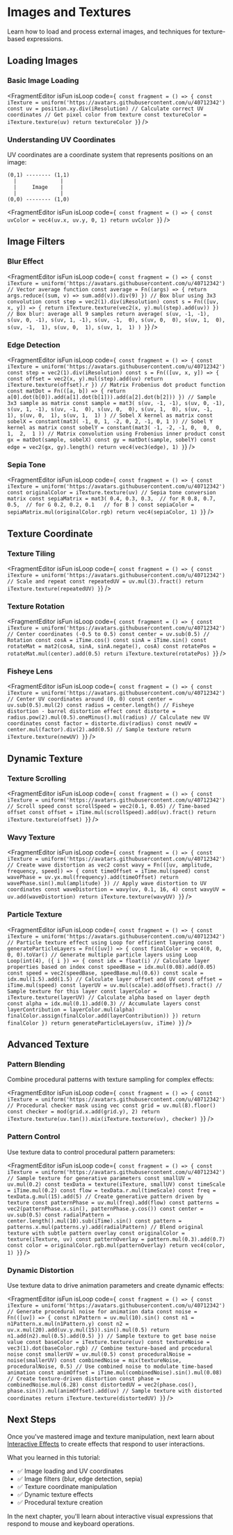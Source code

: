 
# Images and Textures

Learn how to load and process external images, and techniques for texture-based expressions.

## Loading Images

### Basic Image Loading

<FragmentEditor
        isFun
        isLoop
        code={`
const fragment = () => {
        const iTexture = uniform('https://avatars.githubusercontent.com/u/40712342')
        const uv = position.xy.div(iResolution) // Calculate correct UV coordinates
        // Get pixel color from texture
        const textureColor = iTexture.texture(uv)
        return textureColor
}`}
/>

### Understanding UV Coordinates

UV coordinates are a coordinate system that represents positions on an image:

```
(0,1) -------- (1,1)
  |              |
  |     Image    |
  |              |
(0,0) -------- (1,0)
```

<FragmentEditor
        isFun
        isLoop
        code={`
const fragment = () => {
        const uvColor = vec4(uv.x, uv.y, 0, 1)
        return uvColor
}`}
/>

## Image Filters

### Blur Effect

<FragmentEditor
        isFun
        isLoop
        code={`
const fragment = () => {
        const iTexture = uniform('https://avatars.githubusercontent.com/u/40712342')
        // Vector average function
        const average = Fn((args) => {
                return args.reduce((sum, v) => sum.add(v)).div(9)
        })
        // Box blur using 3x3 convolution
        const step = vec2(1).div(iResolution)
        const s = Fn(([uv, x, y]) => {
                return iTexture.texture(vec2(x, y).mul(step).add(uv))
        })
        // Box blur: average all 9 samples
        return average(
                s(uv, -1, -1), s(uv, 0, -1), s(uv, 1, -1),
                s(uv, -1,  0), s(uv, 0,  0), s(uv, 1,  0),
                s(uv, -1,  1), s(uv, 0,  1), s(uv, 1,  1)
        )
}`}
/>

### Edge Detection

<FragmentEditor
        isFun
        isLoop
        code={`
const fragment = () => {
        const iTexture = uniform('https://avatars.githubusercontent.com/u/40712342')
        const step = vec2(1).div(iResolution)
        const s = Fn(([uv, x, y]) => {
                const offset = vec2(x, y).mul(step).add(uv)
                return iTexture.texture(offset).r
        })
        // Matrix Frobenius dot product function
        const matDot = Fn(([a, b]) => {
                return a[0].dot(b[0]).add(a[1].dot(b[1])).add(a[2].dot(b[2]))
        })
        // Sample 3x3 sample as matrix
        const sample = mat3(
                s(uv, -1, -1), s(uv, 0, -1), s(uv, 1, -1),
                s(uv, -1,  0), s(uv, 0,  0), s(uv, 1,  0),
                s(uv, -1,  1), s(uv, 0,  1), s(uv, 1,  1)
        )
        // Sobel X kernel as matrix
        const sobelX = constant(mat3(
                -1, 0, 1,
                -2, 0, 2,
                -1, 0, 1
        ))
        // Sobel Y kernel as matrix
        const sobelY = constant(mat3(
                -1, -2, -1,
                 0,  0,  0,
                 1,  2,  1
        ))
        // Matrix convolution using Frobenius inner product
        const gx = matDot(sample, sobelX)
        const gy = matDot(sample, sobelY)
        const edge = vec2(gx, gy).length()
        return vec4(vec3(edge), 1)
}`}
/>

### Sepia Tone

<FragmentEditor
        isFun
        isLoop
        code={`
const fragment = () => {
        const iTexture = uniform('https://avatars.githubusercontent.com/u/40712342')
        const originalColor = iTexture.texture(uv)
        // Sepia tone conversion matrix
        const sepiaMatrix = mat3(
                0.4, 0.3, 0.3,  // for R
                0.8, 0.7, 0.5,  // for G
                0.2, 0.2, 0.1   // for B
        )
        const sepiaColor = sepiaMatrix.mul(originalColor.rgb)
        return vec4(sepiaColor, 1)
}`}
/>

## Texture Coordinate

### Texture Tiling

<FragmentEditor
        isFun
        isLoop
        code={`
const fragment = () => {
        const iTexture = uniform('https://avatars.githubusercontent.com/u/40712342')
        // Scale and repeat
        const repeatedUV = uv.mul(3).fract()
        return iTexture.texture(repeatedUV)
}`}
/>

### Texture Rotation

<FragmentEditor
        isFun
        isLoop
        code={`
const fragment = () => {
        const iTexture = uniform('https://avatars.githubusercontent.com/u/40712342')
        // Center coordinates (-0.5 to 0.5)
        const center = uv.sub(0.5)
        // Rotation
        const cosA = iTime.cos()
        const sinA = iTime.sin()
        const rotateMat = mat2(cosA, sinA, sinA.negate(), cosA)
        const rotatePos = rotateMat.mul(center).add(0.5)
        return iTexture.texture(rotatePos)
}`}
/>

### Fisheye Lens

<FragmentEditor
        isFun
        isLoop
        code={`
const fragment = () => {
        const iTexture = uniform('https://avatars.githubusercontent.com/u/40712342')
        // Center UV coordinates around (0, 0)
        const center = uv.sub(0.5).mul(2)
        const radius = center.length()
        // Fisheye distortion - barrel distortion effect
        const distorte = radius.pow(2).mul(0.5).oneMinus().mul(radius)
        // Calculate new UV coordinates
        const factor = distorte.div(radius)
        const newUV = center.mul(factor).div(2).add(0.5)
        // Sample texture
        return iTexture.texture(newUV)
}`}
/>

## Dynamic Texture

### Texture Scrolling

<FragmentEditor
        isFun
        isLoop
        code={`
const fragment = () => {
        const iTexture = uniform('https://avatars.githubusercontent.com/u/40712342')
        // Scroll speed
        const scrollSpeed = vec2(0.1, 0.05)
        // Time-based offset
        const offset = iTime.mul(scrollSpeed).add(uv).fract()
        return iTexture.texture(offset)
}`}
/>

### Wavy Texture

<FragmentEditor
        isFun
        isLoop
        code={`
const fragment = () => {
        const iTexture = uniform('https://avatars.githubusercontent.com/u/40712342')
        // Create wave distortion as vec2
        const wavy = Fn(([uv, amplitude, frequency, speed]) => {
                const timeOffset = iTime.mul(speed)
                const wavePhase = uv.yx.mul(frequency).add(timeOffset)
                return wavePhase.sin().mul(amplitude)
        })
        // Apply wave distortion to UV coordinates
        const waveDistortion = wavy(uv, 0.1, 16, 4)
        const wavyUV = uv.add(waveDistortion)
        return iTexture.texture(wavyUV)
}`}
/>

### Particle Texture

<FragmentEditor
        isFun
        isLoop
        code={`
const fragment = () => {
        const iTexture = uniform('https://avatars.githubusercontent.com/u/40712342')
        // Particle texture effect using Loop for efficient layering
        const generateParticleLayers = Fn(([uv]) => {
                const finalColor = vec4(0, 0, 0, 0).toVar()
                // Generate multiple particle layers using Loop
                Loop(int(4), ({ i }) => {
                        const idx = float(i)
                        // Calculate layer properties based on index
                        const speedBase = idx.mul(0.08).add(0.05)
                        const speed = vec2(speedBase, speedBase.mul(0.6))
                        const scale = idx.mul(1.5).add(1.5)
                        // Calculate layer offset and UV
                        const offset = iTime.mul(speed)
                        const layerUV = uv.mul(scale).add(offset).fract()
                        // Sample texture for this layer
                        const layerColor = iTexture.texture(layerUV)
                        // Calculate alpha based on layer depth
                        const alpha = idx.mul(0.1).add(0.3)
                        // Accumulate layers
                        const layerContribution = layerColor.mul(alpha)
                        finalColor.assign(finalColor.add(layerContribution))
                })
                return finalColor
        })
        return generateParticleLayers(uv, iTime)
}`}
/>

## Advanced Texture

### Pattern Blending

Combine procedural patterns with texture sampling for complex effects:

<FragmentEditor
        isFun
        isLoop
        code={`
const fragment = () => {
        const iTexture = uniform('https://avatars.githubusercontent.com/u/40712342')
        // Procedural checker mask using vec
        const grid = uv.mul(8).floor()
        const checker = mod(grid.x.add(grid.y), 2)
        return iTexture.texture(uv.tan()).mix(iTexture.texture(uv), checker)
}`}
/>

### Pattern Control

Use texture data to control procedural pattern parameters:

<FragmentEditor
        isFun
        isLoop
        code={`
const fragment = () => {
        const iTexture = uniform('https://avatars.githubusercontent.com/u/40712342')
        // Sample texture for generative parameters
        const smallUV = uv.mul(0.2)
        const texData = texture(iTexture, smallUV)
        const timeScale = iTime.mul(0.2)
        const flow = texData.r.mul(timeScale)
        const freq = texData.g.mul(15).add(5)
        // Create generative pattern driven by texture
        const patternPhase = uv.mul(freq).add(flow)
        const patterns = vec2(patternPhase.x.sin(), patternPhase.y.cos())
        const center = uv.sub(0.5)
        const radialPattern = center.length().mul(10).sub(iTime).sin()
        const pattern = patterns.x.mul(patterns.y).add(radialPattern)
        // Blend original texture with subtle pattern overlay
        const originalColor = texture(iTexture, uv)
        const patternOverlay = pattern.mul(0.3).add(0.7)
        const color = originalColor.rgb.mul(patternOverlay)
        return vec4(color, 1)
}`}
/>

### Dynamic Distortion

Use texture data to drive animation parameters and create dynamic effects:

<FragmentEditor
        isFun
        isLoop
        code={`
const fragment = () => {
        const iTexture = uniform('https://avatars.githubusercontent.com/u/40712342')
        // Generate procedural noise for animation data
        const noise = Fn(([uv]) => {
                const n1Pattern = uv.mul(10).sin()
                const n1 = n1Pattern.x.mul(n1Pattern.y)
                const n2 = uv.x.mul(20).add(uv.y.mul(15)).sin().mul(0.5)
                return n1.add(n2).mul(0.5).add(0.5)
        })
        // Sample texture to get base noise value
        const baseColor = iTexture.texture(uv)
        const textureNoise = vec3(1).dot(baseColor.rgb)
        // Combine texture-based and procedural noise
        const smallerUV = uv.mul(0.5)
        const proceduralNoise = noise(smallerUV)
        const combinedNoise = mix(textureNoise, proceduralNoise, 0.5)
        // Use combined noise to modulate time-based animation
        const animOffset = iTime.mul(combinedNoise).sin().mul(0.08)
        // Create texture-driven distortion
        const phase = combinedNoise.mul(6.28)
        const distortedUV = vec2(phase.cos(), phase.sin()).mul(animOffset).add(uv)
        // Sample texture with distorted coordinates
        return iTexture.texture(distortedUV)
}`}
/>

## Next Steps

Once you've mastered image and texture manipulation, next learn about [Interactive Effects](06-interactive-effects.mdx) to create effects that respond to user interactions.

What you learned in this tutorial:

- ✅ Image loading and UV coordinates
- ✅ Image filters (blur, edge detection, sepia)
- ✅ Texture coordinate manipulation
- ✅ Dynamic texture effects
- ✅ Procedural texture creation

In the next chapter, you'll learn about interactive visual expressions that respond to mouse and keyboard operations.
